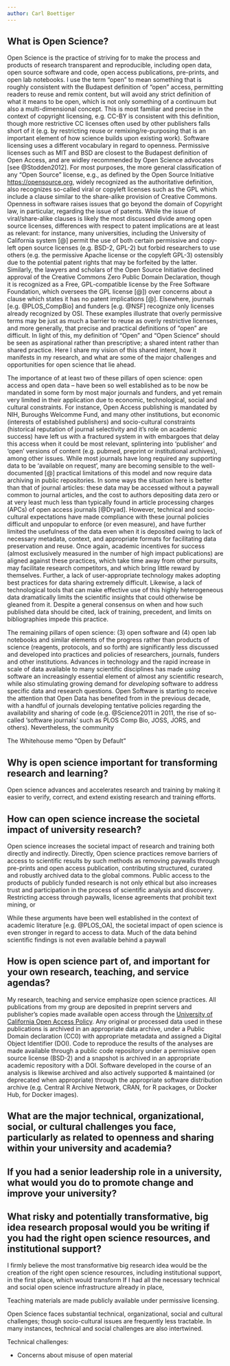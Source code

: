 ```yaml
---
author: Carl Boettiger
---
```


<!--


What is your two sentence definition of open science (or open research)? 
How can open science increase the societal impact of university research?
How is open science part of, and important for your own research, teaching, and service agendas? 
What are the important activities, structures, etc. that have supported you in pursuing open science?  
What are the major technical, organizational, social, or cultural challenges you face, particularly as related to openness and sharing within your university and academia?
If you had a senior leadership role in a university, what would you do to promote change and improve your university?
What $10M or more, risky and potentially transformative, big idea research proposal would you be writing if you had the right open science resources, and institutional support?   
-->

## What is Open Science? 

Open Science is the practice of striving for to make the process and
products of research transparent and reproducible, including open data,
open source software and code, open access publications, pre-prints,
and open lab notebooks. I use the term "open" to mean something that
is roughly consistent with the Budapest definition of "open" access,
permitting readers to reuse and remix content, but will avoid any strict
definition of what it means to be open, which is not only something of a
continuum but also a multi-dimensional concept.  This is most familiar and
precise in the context of copyright licensing, e.g. CC-BY is consistent
with this definition, though more restrictive CC licenses often used
by other publishers falls short of it (e.g. by restricting reuse or
remixing/re-purposing that is an important element of how science builds
upon existing work).  Software licensing uses a different vocabulary in
regard to openness. Permissive licenses such as MIT and BSD are closest
to the Budapest definition of Open Access, and are widley recommended by
Open Science advocates [see @Stodden2012]. For most purposes, the more
general classification of any "Open Source" license, e.g., as defined by
the Open Source Initiative <https://opensource.org>, widely recognized
as the authoritative definition,  also recognizes so-called viral or
copyleft licenses such as the GPL which include a clause similar to
the share-alike provision of Creative Commons. Openness in software
raises issues that go beyond the domain of Copyright law, in particular,
regarding the issue of patents. While the issue of viral/share-alike
clauses is likely the most discussed divide among open source licenses,
differences with respect to patent implications are at least as relevant:
for instance, many universities, including the University of California
system [@] permit the use of both certain permissive and copy-left open
source licenses (e.g. BSD-2, GPL-2) but forbid researchers to use others
(e.g. the permissive Apache license or the copyleft GPL-3) ostensibly
due to the potential patent rights that may be forfeited by the latter.
Similarly, the lawyers and scholars of the Open Source Initiative declined
approval of the Creative Commons Zero Public Domain Declaration, though
it is recognized as a Free, GPL-compatible license by the Free Software
Foundation, which oversees the GPL license [@]) over concerns about a
clause which states it has no patent implications [@]. Elsewhere, journals
[e.g. @PLOS_CompBio] and funders [e.g. @NSF] recognize only licenses already
recognized by OSI.  These examples illustrate that overly permissive
terms may be just as much a barrier to reuse as overly restrictive
licenses, and more generally, that precise and practical definitions
of "open" are difficult. In light of this, my definition of "Open" and
"Open Science" should be seen as aspirational rather than prescriptive;
a shared intent rather than shared practice.  Here I share my vision of
this shared intent, how it manifests in my research, and what are some
of the major challenges and opportunities for open science that lie ahead.

The importance of at least two of these pillars of open science: open
access and  open data -- have been so well established as to be now
be mandated in some form by most major journals and funders, and yet
remain very limited in their application due to economic, technological,
social and cultural constraints.  For instance, Open Access publishing
is mandated by NIH, Buroughs Welcomme Fund, and many other institutions,
but economic (interests of established publishers) and socio-cultural
constraints (historical reputation of journal selectivity and it's role on
academic success) have left us with a fractured system in with embargoes
that delay this access when it could be most relevant, splintering into
'publisher' and 'open' versions of content (e.g. pubmed, preprint or
institutional archives), among other issues.  While most journals have
long required any supporting data to be 'available on request', many
are becoming sensible to the well-documented [@] practical limitations
of this model and now require data archiving in public repositories.
In some ways the situation here is better than that of journal articles:
these data may be accessed without a paywall common to journal articles,
and the cost to authors depositing data zero or at very least much
less than typically found in article processing charges (APCs) of
open access journals [@Dryad].  However, technical and socio-cultural
expectations have made compliance with these journal policies difficult
and unpopular to enforce (or even measure), and have further limited
the usefulness of the data even when it is deposited owing to lack of
necessary metadata, context, and appropriate formats for facilitating
data preservation and reuse. Once again, academic incentives for success
(almost exclusively measured in the number of high impact publications)
are aligned against these practices, which take time away from other
pursuits, may facilitate research competitors, and which bring little
reward by themselves.  Further, a lack of user-appropriate technology
makes adopting best practices for data sharing extremely difficult.
Likewise, a lack of technological tools that can make effective use
of this highly heterogeneous data dramatically limits the scientific
insights that could otherwise be gleaned from it. Despite a general consensus
on when and how such published data should be cited, lack of training,
precedent, and limits on bibliographies impede this practice. 

The remaining pillars of open science: (3) open software and (4) open
lab notebooks and similar elements of the progress rather than products
of science (reagents, protocols, and so forth) are significantly less
discussed and developed into practices and policies of researchers,
journals, funders and other institutions. Advances in technology and the
rapid increase in scale of data available to many scientific disciplines
has made *using* software an increasingly essential element of almost
any scientific research, while also stimulating growing demand for
*developing* software to address specific data and research questions.
Open Software is starting to receive the attention that Open Data
has benefited from in the previous decade, with a handful of journals
developing tentative policies regarding the availability and sharing of
code (e.g. @Science2011 in 2011, the rise of so-called 'software journals'
such as PLOS Comp Bio, JOSS, JORS, and others). Nevertheless, the community



The Whitehouse memo "Open by Default" 

## Why is open science important for transforming research and learning?

Open science advances and accelerates research and training by making it easier to verify, correct, and extend existing research and training efforts. 



## How can open science increase the societal impact of university research?

Open science increases the societal impact of research and training
both directly and indirectly. Directly, Open science practices remove
barriers of access to scientific results by such methods as removing
paywalls through pre-prints and open access publication, contributing
structured, curated and robustly archived data to the global commons.
Public access to the products of publicly funded research is not only
ethical but also increases trust and participation in the process of 
scientific analysis and discovery.  Restricting access through paywalls,
license agreements that prohibit text mining, or 

While these arguments have been well established in the context of
academic literature [e.g. @PLOS_OA], the societal impact of open
science is even stronger in regard to access to data.  Much of the 
data behind scientific findings is not even available behind a paywall

## How is open science part of, and important for your own research, teaching, and service agendas? 

My research, teaching and service emphasize open science practices. All publications from my group are deposited in preprint servers and publisher's copies made available open access through the [University of California Open Access Policy](http://osc.universityofcalifornia.edu/open-access-policy/).  Any original or processed data used in these publications is archived in an appropriate data archive, under a Public Domain declaration (CC0) with appropriate metadata and assigned a Digital Object Identifier (DOI).  Code to reproduce the results of the analyses are made available through a public code repository under a permissive open source license (BSD-2) and a snapshot is archived in an appropriate academic repository with a DOI. Software developed in the course of an analysis is likewise archived and also actively supported & maintained (or deprecated when appropriate) through the appropriate software distribution archive (e.g. Central R Archive Network, CRAN, for R packages, or Docker Hub, for Docker images).  

## What are the major technical, organizational, social, or cultural challenges you face, particularly as related to openness and sharing within your university and academia?

## If you had a senior leadership role in a university, what would you do to promote change and improve your university?

## What risky and potentially transformative, big idea research proposal would you be writing if you had the right open science resources, and institutional support?   

I firmly believe the most transformative big research idea would be the creation of the right open science resources, including institutional support, in the first place, which would transform 
If I had all the necessary technical and social open science infrastructure already in place, 

Teaching materials are made publicly available under permissive licensing.

Open Science faces substantial technical, organizational, social and cultural challenges; though socio-cultural issues are frequently less tractable.  In many instances, technical and social challenges are also intertwined. 

Technical challenges: 

- Concerns about misuse of open material
